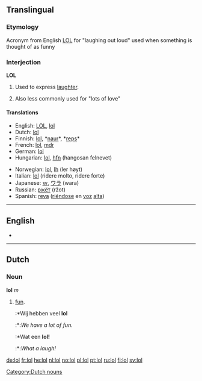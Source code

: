 {{see|LOL}}

==Translingual==
===Etymology===
Acronym from English [[LOL]] for "laughing out loud" used when something is thought of as funny

===Interjection===
'''LOL'''

# {{txt}} Used to express [[laughter]].
# Also less commonly used for "lots of love"

====Translations====
{{top}}
*English: [[LOL]], [[lol]]
*Dutch: [[#Dutch|lol]]
*Finnish: [[lol]], *[[naur]]*, *[[reps]]*
*French: [[lol]], [[mdr]]
*German: [[lol]]
*Hungarian: [[lol]], [[hfn]] (hangosan felnevet)
{{mid}}
*Norwegian: [[lol]], [[lh]] (ler høyt)
*Italian: [[lol]] (ridere molto, ridere forte)
*Japanese: [[ｗ]], [[ワラ]] (wara)
*Russian: [[ржёт]] (ržot)
*Spanish: [[reva]] ([[riéndose]] en [[voz]] [[alto#Spanish|alta]])
{{bottom}}

----

==English==
* {{alternative spelling of|[[LOL]]}}

----

==Dutch==
===Noun===
'''lol''' ''m''

#[[fun]].
#:*Wij hebben veel '''lol'''
#:*:''We have a lot of fun.''
#:*Wat een '''lol!'''
#:*:''What a laugh!''

[[Category:Dutch nouns]]

[[de:lol]]
[[fr:lol]]
[[he:lol]]
[[nl:lol]]
[[no:lol]]
[[pl:lol]]
[[pt:lol]]
[[ru:lol]]
[[fi:lol]]
[[sv:lol]]
